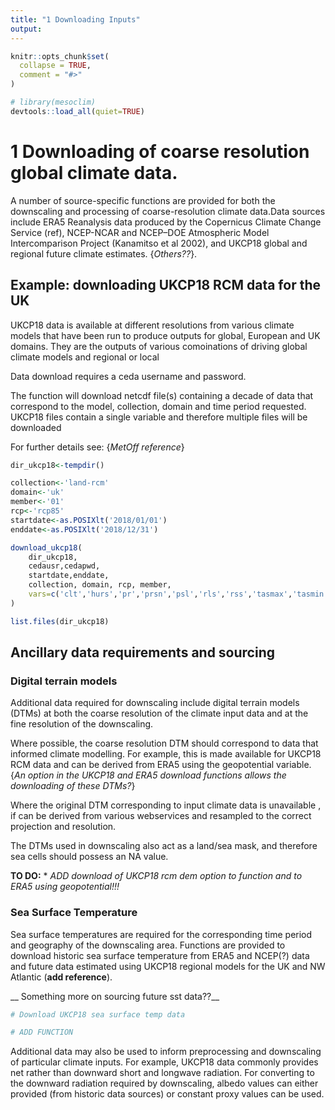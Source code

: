```yaml
---
title: "1 Downloading Inputs"
output:
---
```


```r
knitr::opts_chunk$set(
  collapse = TRUE,
  comment = "#>"
)
```

```r
# library(mesoclim)
devtools::load_all(quiet=TRUE)
```

# 1 Downloading  of coarse resolution global climate data.
A number of source-specific functions are provided for both the downscaling and processing of coarse-resolution climate data.Data sources include ERA5 Reanalysis data produced by the Copernicus Climate Change Service (ref), NCEP-NCAR and NCEP–DOE Atmospheric Model Intercomparison Project (Kanamitso et al 2002), and UKCP18 global and regional future climate estimates. {_Others??_}. 

## Example: downloading UKCP18 RCM data for the UK
UKCP18 data is available at different resolutions from various climate models that have been run to produce outputs for global, European and UK domains. They are the outputs of various comoinations of driving global climate models and regional or local  

Data download requires a ceda username and password.

The function will download netcdf file(s) containing a decade of data that correspond to the model, collection, domain and time period requested. UKCP18 files contain a single variable and therefore multiple files will be downloaded

For further details see: {_MetOff reference_}

```r
dir_ukcp18<-tempdir()

collection<-'land-rcm'
domain<-'uk'
member<-'01'
rcp<-'rcp85'
startdate<-as.POSIXlt('2018/01/01')
enddate<-as.POSIXlt('2018/12/31')

download_ukcp18(
    dir_ukcp18,
    cedausr,cedapwd,
    startdate,enddate,
    collection, domain, rcp, member,
    vars=c('clt','hurs','pr','prsn','psl','rls','rss','tasmax','tasmin','uas','vas')
)

list.files(dir_ukcp18)
```

## Ancillary data requirements and sourcing

### Digital terrain models
Additional data required for downscaling include digital terrain models (DTMs) at both the coarse resolution of the climate input data and at the fine resolution of the downscaling.

Where possible, the coarse resolution DTM should correspond to data that informed climate modelling. For example, this is made available for UKCP18 RCM data and can be derived from ERA5 using the geopotential variable. {_An option in the UKCP18 and ERA5 download functions allows the downloading of these DTMs?_}

Where the original DTM corresponding to input climate data is unavailable , if can be derived from various webservices and resampled to the correct projection and resolution.

The DTMs used in downscaling also act as a land/sea mask, and therefore sea cells should possess an NA value. 

__TO DO:__ 
* _ADD download of UKCP18 rcm dem option to function and to ERA5 using geopotential!!!_

### Sea Surface Temperature
Sea surface temperatures are required for the corresponding time period and geography of the downscaling area.  Functions are provided to download historic sea surface temperature from ERA5 and NCEP(?) data and future data estimated using UKCP18 regional models for the UK and NW Atlantic (__add reference__).

__ Something more on sourcing future sst data??__

```r
# Download UKCP18 sea surface temp data

# ADD FUNCTION

```

Additional data may also be used to inform preprocessing and downscaling of particular climate inputs. For example, UKCP18 data commonly provides net rather than downward short and longwave radiation. For converting to the downward radiation required by downscaling, albedo values can either provided (from historic data sources) or constant proxy values can be used.
